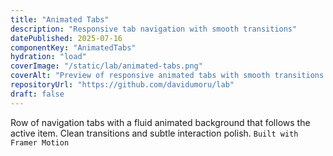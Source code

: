```yaml
---
title: "Animated Tabs"
description: "Responsive tab navigation with smooth transitions"
datePublished: 2025-07-16
componentKey: "AnimatedTabs"
hydration: "load"
coverImage: "/static/lab/animated-tabs.png"
coverAlt: "Preview of responsive animated tabs with smooth transitions."
repositoryUrl: "https://github.com/davidumoru/lab"
draft: false
---
```


Row of navigation tabs with a fluid animated background that follows the active item. Clean transitions and subtle interaction polish. `Built with Framer Motion`
